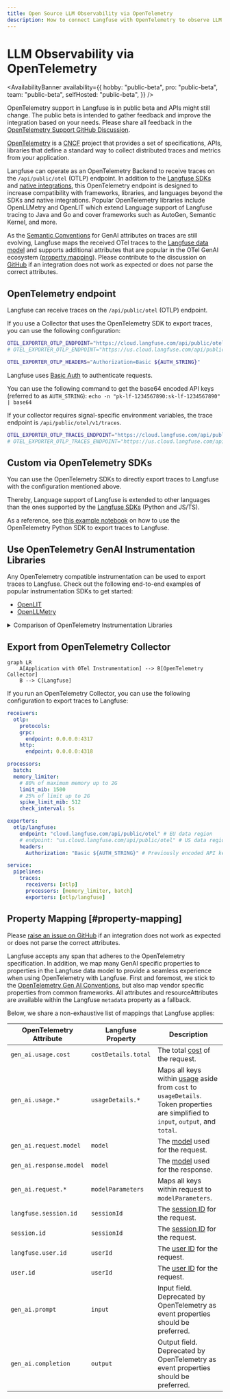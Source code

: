 ```yaml
---
title: Open Source LLM Observability via OpenTelemetry
description: How to connect Langfuse with OpenTelemetry to observe LLM applications.
---
```


# LLM Observability via OpenTelemetry

<AvailabilityBanner
  availability={{
    hobby: "public-beta",
    pro: "public-beta",
    team: "public-beta",
    selfHosted: "public-beta",
  }}
/>

<Callout emoji="🚧">

OpenTelemetry support in Langfuse is in public beta and APIs might still change. The public beta is intended to gather feedback and improve the integration based on your needs.
Please share all feedback in the [OpenTelemetry Support GitHub Discussion](https://github.com/orgs/langfuse/discussions/2509).

</Callout>

[OpenTelemetry](https://opentelemetry.io/) is a [CNCF](https://www.cncf.io/) project that provides a set of specifications, APIs, libraries that define a standard way to collect distributed traces and metrics from your application.

Langfuse can operate as an OpenTelemetry Backend to receive traces on the `/api/public/otel` (OTLP) endpoint. In addition to the [Langfuse SDKs](/docs/sdk/overview) and [native integrations](/docs/integrations/overview), this OpenTelemetry endpoint is designed to increase compatibility with frameworks, libraries, and languages beyond the SDKs and native integrations. Popular OpenTelemetry libraries include OpenLLMetry and OpenLIT which extend Language support of Langfuse tracing to Java and Go and cover frameworks such as AutoGen, Semantic Kernel, and more.

As the [Semantic Conventions](https://opentelemetry.io/docs/specs/semconv/attributes-registry/gen-ai/) for GenAI attributes on traces are still evolving, Langfuse maps the received OTel traces to the [Langfuse data model](/docs/tracing-data-model) and supports additional attributes that are popular in the OTel GenAI ecosystem ([property mapping](#property-mapping)). Please contribute to the discussion on [GitHub](https://github.com/orgs/langfuse/discussions/2509) if an integration does not work as expected or does not parse the correct attributes.

## OpenTelemetry endpoint

Langfuse can receive traces on the `/api/public/otel` (OTLP) endpoint.

If you use a Collector that uses the OpenTelemetry SDK to export traces, you can use the following configuration:

```bash
OTEL_EXPORTER_OTLP_ENDPOINT="https://cloud.langfuse.com/api/public/otel" # EU data region
# OTEL_EXPORTER_OTLP_ENDPOINT="https://us.cloud.langfuse.com/api/public/otel" # US data region

OTEL_EXPORTER_OTLP_HEADERS="Authorization=Basic ${AUTH_STRING}"
```

<Callout type="info">

Langfuse uses [Basic Auth](https://en.wikipedia.org/wiki/Basic_access_authentication) to authenticate requests.

You can use the following command to get the base64 encoded API keys (referred to as `AUTH_STRING`): `echo -n "pk-lf-1234567890:sk-lf-1234567890" | base64`

</Callout>

<Callout type="info">

If your collector requires signal-specific environment variables, the trace endpoint is `/api/public/otel/v1/traces`.

```bash
OTEL_EXPORTER_OTLP_TRACES_ENDPOINT="https://cloud.langfuse.com/api/public/otel/v1/traces" # EU data region
# OTEL_EXPORTER_OTLP_TRACES_ENDPOINT="https://us.cloud.langfuse.com/api/public/otel/v1/traces" # US data region
```

</Callout>

## Custom via OpenTelemetry SDKs

You can use the OpenTelemetry SDKs to directly export traces to Langfuse with the configuration mentioned above.

Thereby, Language support of Langfuse is extended to other languages than the ones supported by the [Langfuse SDKs](/docs/sdk/overview) (Python and JS/TS).

As a reference, see [this example notebook](/docs/opentelemetry/example-python-sdk) on how to use the OpenTelemetry Python SDK to export traces to Langfuse.

## Use OpenTelemetry GenAI Instrumentation Libraries

Any OpenTelemetry compatible instrumentation can be used to export traces to Langfuse. Check out the following end-to-end examples of popular instrumentation SDKs to get started:

- [OpenLIT](/docs/opentelemetry/example-openlit)
- [OpenLLMetry](/docs/opentelemetry/example-openllmetry)

<details>

<summary>Comparison of OpenTelemetry Instrumentation Libraries</summary>

| Category   | Item                          | OpenLLMetry | openlit |
| ---------- | ----------------------------- | ----------- | ------- |
| LLMs       | AI21                          |             | ✅      |
|            | Aleph Alpha                   | ✅          |         |
|            | Amazon Bedrock                | ✅          | ✅      |
|            | Anthropic                     | ✅          | ✅      |
|            | Assembly AI                   |             | ✅      |
|            | Azure AI Inference            |             | ✅      |
|            | Azure OpenAI                  | ✅          | ✅      |
|            | Cohere                        | ✅          | ✅      |
|            | DeepSeek                      |             | ✅      |
|            | ElevenLabs                    |             | ✅      |
|            | GitHub Models                 |             | ✅      |
|            | Google AI Studio              |             | ✅      |
|            | Google Generative AI (Gemini) | ✅          |         |
|            | Groq                          | ✅          | ✅      |
|            | HuggingFace                   | ✅          | ✅      |
|            | IBM Watsonx AI                | ✅          |         |
|            | Mistral AI                    | ✅          | ✅      |
|            | NVIDIA NIM                    |             | ✅      |
|            | Ollama                        | ✅          | ✅      |
|            | OpenAI                        | ✅          | ✅      |
|            | OLA Krutrim                   |             | ✅      |
|            | Prem AI                       |             | ✅      |
|            | Replicate                     | ✅          |         |
|            | SageMaker (AWS)               | ✅          |         |
|            | Titan ML                      |             | ✅      |
|            | Together AI                   | ✅          | ✅      |
|            | vLLM                          |             | ✅      |
|            | Vertex AI                     | ✅          | ✅      |
|            | xAI                           |             | ✅      |
| Vector DBs | AstraDB                       |             | ✅      |
|            | Chroma                        | ✅          |         |
|            | ChromaDB                      |             | ✅      |
|            | LanceDB                       | ✅          |         |
|            | Marqo                         | ✅          |         |
|            | Milvus                        | ✅          | ✅      |
|            | Pinecone                      | ✅          | ✅      |
|            | Qdrant                        | ✅          | ✅      |
|            | Weaviate                      | ✅          |         |
| Frameworks | AutoGen / AG2                 |             | ✅      |
|            | ControlFlow                   |             | ✅      |
|            | CrewAI                        | ✅          | ✅      |
|            | Crawl4AI                      |             | ✅      |
|            | Dynamiq                       |             | ✅      |
|            | EmbedChain                    |             | ✅      |
|            | FireCrawl                     |             | ✅      |
|            | Guardrails AI                 |             | ✅      |
|            | Haystack                      | ✅          | ✅      |
|            | Julep AI                      |             | ✅      |
|            | LangChain                     | ✅          | ✅      |
|            | LlamaIndex                    | ✅          | ✅      |
|            | Letta                         |             | ✅      |
|            | LiteLLM                       | ✅          | ✅      |
|            | mem0                          |             | ✅      |
|            | MultiOn                       |             | ✅      |
|            | Phidata                       |             | ✅      |
|            | SwarmZero                     |             | ✅      |
| GPUs       | AMD Radeon                    |             | ✅      |
|            | NVIDIA                        |             | ✅      |

</details>

## Export from OpenTelemetry Collector

```mermaid
graph LR
    A[Application with OTel Instrumentation] --> B[OpenTelemetry Collector]
    B --> C[Langfuse]
```

If you run an OpenTelemetry Collector, you can use the following configuration to export traces to Langfuse:

```yml
receivers:
  otlp:
    protocols:
    grpc:
      endpoint: 0.0.0.0:4317
    http:
      endpoint: 0.0.0.0:4318

processors:
  batch:
  memory_limiter:
    # 80% of maximum memory up to 2G
    limit_mib: 1500
    # 25% of limit up to 2G
    spike_limit_mib: 512
    check_interval: 5s

exporters:
  otlp/langfuse:
    endpoint: "cloud.langfuse.com/api/public/otel" # EU data region
    # endpoint: "us.cloud.langfuse.com/api/public/otel" # US data region
    headers:
      Authorization: "Basic ${AUTH_STRING}" # Previously encoded API keys

service:
  pipelines:
    traces:
      receivers: [otlp]
      processors: [memory_limiter, batch]
      exporters: [otlp/langfuse]
```

## Property Mapping [#property-mapping]

<Callout type="info">

Please [raise an issue on GitHub](/issues) if an integration does not work as expected or does not parse the correct attributes.

</Callout>

Langfuse accepts any span that adheres to the OpenTelemetry specification.
In addition, we map many GenAI specific properties to properties in the Langfuse data model to provide a seamless experience when using OpenTelemetry with Langfuse.
First and foremost, we stick to the [OpenTelemetry Gen AI Conventions](https://opentelemetry.io/docs/specs/semconv/attributes-registry/gen-ai/), but also map vendor specific properties from common frameworks.
All attributes and resourceAttributes are available within the Langfuse `metadata` property as a fallback.

Below, we share a non-exhaustive list of mappings that Langfuse applies:

| OpenTelemetry Attribute | Langfuse Property   | Description                                                                                                                                                      |
| ----------------------- | ------------------- | ---------------------------------------------------------------------------------------------------------------------------------------------------------------- |
| `gen_ai.usage.cost`     | `costDetails.total` | The total [cost](/docs/model-usage-and-cost) of the request.                                                                                                     |
| `gen_ai.usage.*`        | `usageDetails.*`    | Maps all keys within [usage](/docs/model-usage-and-cost) aside from `cost` to `usageDetails`. Token properties are simplified to `input`, `output`, and `total`. |
| `gen_ai.request.model`  | `model`             | The [model](/docs/model-usage-and-cost) used for the request.                                                                                                    |
| `gen_ai.response.model` | `model`             | The [model](/docs/model-usage-and-cost) used for the response.                                                                                                   |
| `gen_ai.request.*`      | `modelParameters`   | Maps all keys within request to `modelParameters`.                                                                                                               |
| `langfuse.session.id`   | `sessionId`         | The [session ID](/docs/tracing-features/sessions) for the request.                                                                                               |
| `session.id`            | `sessionId`         | The [session ID](/docs/tracing-features/sessions) for the request.                                                                                               |
| `langfuse.user.id`      | `userId`            | The [user ID](/docs/tracing-features/users) for the request.                                                                                                     |
| `user.id`               | `userId`            | The [user ID](/docs/tracing-features/users) for the request.                                                                                                     |
| `gen_ai.prompt`         | `input`             | Input field. Deprecated by OpenTelemetry as event properties should be preferred.                                                                                |
| `gen_ai.completion`     | `output`            | Output field. Deprecated by OpenTelemetry as event properties should be preferred.                                                                               |
